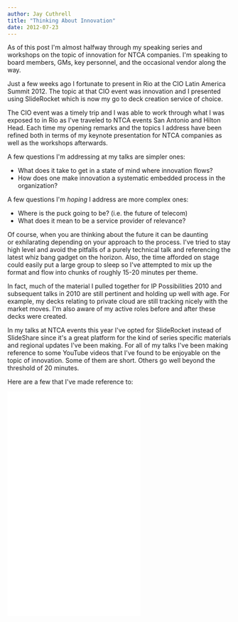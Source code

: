 ```yaml
---
author: Jay Cuthrell
title: "Thinking About Innovation"
date: 2012-07-23
---
```


As of this post I'm almost halfway through my speaking series and workshops on the topic of innovation for NTCA companies. I'm speaking to board members, GMs, key personnel, and the occasional vendor along the way.

<a title="Innovation: The Key to Success by qthrul, on Flickr" href="http://www.flickr.com/photos/jcuthrell/7631362246/"></a>

Just a few weeks ago I fortunate to present in Rio at the CIO Latin America Summit 2012. The topic at that CIO event was innovation and I presented using SlideRocket which is now my go to deck creation service of choice. 

<a href="http://www.flickr.com/photos/jcuthrell/7335035088/"></a>

The CIO event was a timely trip and I was able to work through what I was exposed to in Rio as I've traveled to NTCA events San Antonio and Hilton Head. Each time my opening remarks and the topics I address have been refined both in terms of my keynote presentation for NTCA companies as well as the workshops afterwards.

A few questions I'm addressing at my talks are simpler ones:
<ul>
	<li>What does it take to get in a state of mind where innovation flows?</li>
	<li>How does one make innovation a systematic embedded process in the organization?</li>
</ul>
A few questions I'm <em>hoping</em> I address are more complex ones:
<ul>
	<li>Where is the puck going to be? (i.e. the future of telecom) </li>
	<li>What does it mean to be a service provider of relevance?</li>
</ul>
Of course, when you are thinking about the future it can be daunting or exhilarating depending on your approach to the process. I've tried to stay high level and avoid the pitfalls of a purely technical talk and referencing the latest whiz bang gadget on the horizon. Also, the time afforded on stage could easily put a large group to sleep so I've attempted to mix up the format and flow into chunks of roughly 15-20 minutes per theme.

In fact, much of the material I pulled together for IP Possibilities 2010 and subsequent talks in 2010 are still pertinent and holding up well with age. For example, my decks relating to private cloud are still tracking nicely with the market moves. I'm also aware of my active roles before and after these decks were created.



In my talks at NTCA events this year I've opted for SlideRocket instead of SlideShare since it's a great platform for the kind of series specific materials and regional updates I've been making. For all of my talks I've been making reference to some YouTube videos that I've found to be enjoyable on the topic of innovation. Some of them are short. Others go well beyond the threshold of 20 minutes.

Here are a few that I've made reference to:

<iframe width="300" height="168" src="//www.youtube.com/embed/k2h2lvhzMDc" frameborder="0" allowfullscreen></iframe>

<iframe width="300" height="168" src="//www.youtube.com/embed/0af00UcTO-c" frameborder="0" allowfullscreen></iframe>

<iframe width="300" height="168" src="//www.youtube.com/embed/NugRZGDbPFU" frameborder="0" allowfullscreen></iframe>
